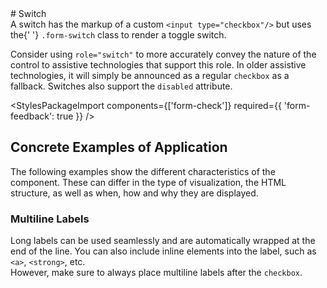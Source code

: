 
<Meta of={switchStories} />

<div className="docs-title">
  # Switch

  <nav>
    <link-design of={JSON.stringify(switchStories)}></link-design>
  </nav>
</div>

<div className="lead">
  A switch has the markup of a custom <code>&lt;input type="checkbox"/&gt;</code> but uses the{' '}
  <code>.form-switch</code> class to render a toggle switch.
</div>

Consider using `role="switch"` to more accurately convey the nature of the control to assistive technologies that support this role. In older assistive technologies, it will simply be announced as a regular `checkbox` as a fallback. Switches also support the `disabled` attribute.

<Canvas sourceState="shown" of={switchStories.Default} />
<div className="hide-col-default">
  <Controls of={switchStories.Default} />
</div>

<StylesPackageImport components={['form-check']} required={{ 'form-feedback': true }} />

## Concrete Examples of Application

The following examples show the different characteristics of the component. These can differ in the type of visualization, the HTML structure, as well as when, how and why they are displayed.

### Multiline Labels

Long labels can be used seamlessly and are automatically wrapped at the end of the line.
You can also include inline elements into the label, such as `<a>`, `<strong>`, etc.<br/>
However, make sure to always place multiline labels after the `checkbox`.

<Canvas of={switchStories.MultilineLabels} />
